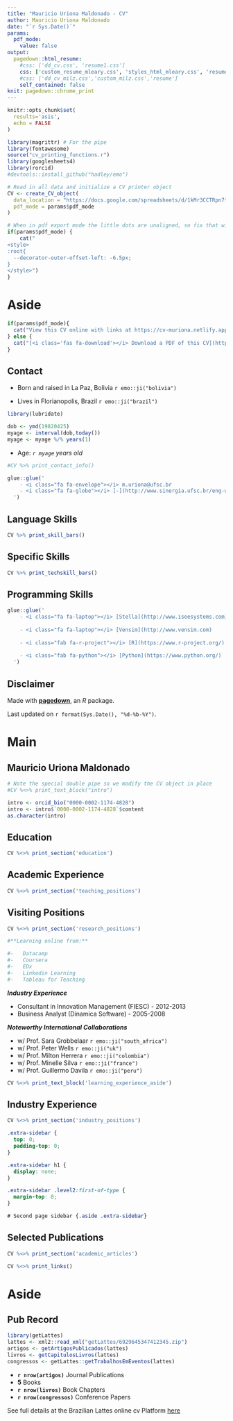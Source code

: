 ```yaml
---
title: "Mauricio Uriona Maldonado - CV"
author: Mauricio Uriona Maldonado
date: "`r Sys.Date()`"
params:
  pdf_mode:
    value: false
output:
  pagedown::html_resume:
    #css: ['dd_cv.css', 'resume1.css']
    css: ['custom_resume_mleary.css', 'styles_html_mleary.css', 'resume']
    #css: ['dd_cv_milz.css','custom_milz.css','resume']
    self_contained: false
knit: pagedown::chrome_print
---
```


```r
knitr::opts_chunk$set(
  results='asis', 
  echo = FALSE
)

library(magrittr) # For the pipe
library(fontawesome)
source("cv_printing_functions.r")
library(googlesheets4)
library(rorcid)
#devtools::install_github("hadley/emo")

# Read in all data and initialize a CV printer object
CV <- create_CV_object(
  data_location = "https://docs.google.com/spreadsheets/d/1kMr3CCTRpn7tkGkcfm50V-NeJKNlaXmHznc-iWx09ts/edit#gid=917338460",  
  pdf_mode = params$pdf_mode
)

```

```r
# When in pdf export mode the little dots are unaligned, so fix that with some conditional CSS.
if(params$pdf_mode) {
    cat("
<style>
:root{
  --decorator-outer-offset-left: -6.5px;
}
</style>")
}
```

# Aside

```r
if(params$pdf_mode){
  cat("View this CV online with links at https://cv-muriona.netlify.app/")
} else {
  cat("[<i class='fas fa-download'></i> Download a PDF of this CV](https://github.com/muriona/cv/blob/main/index.pdf)")
}
```

## Contact {#contact}

- Born and raised in La Paz, Bolivia `r emo::ji("bolivia")`

- Lives in Florianopolis, Brazil `r emo::ji("brazil")`

```r
library(lubridate)

dob <- ymd(19820425)
myage <- interval(dob,today())
myage <- myage %/% years(1)

```

- Age: *`r myage` years old*

```r
#CV %>% print_contact_info()

glue::glue('
    - <i class="fa fa-envelope"></i> m.uriona@ufsc.br
    - <i class="fa fa-globe"></i> [-](http://www.sinergia.ufsc.br/eng-uriona) <i class="fa fa-github"></i> [-](https://github.com/muriona) <i class="fab fa-linkedin-in"></i> [-](https://www.linkedin.com/in/uriona/) <i class="fa fa-globe"></i> [-](https://www.orcid.org/0000-0002-1174-4828) <i class="fab fa-researchgate"></i> [-](https://www.researchgate.net/profile/Mauricio-Uriona-Maldonado-2)
  ')
```



## Language Skills {#skills}

```r
CV %>% print_skill_bars()

```

## Specific Skills {#specskills}

```r
CV %>% print_techskill_bars()
```

## Programming Skills {#techskills}

```r

glue::glue('
    - <i class="fa fa-laptop"></i> [Stella](http://www.iseesystems.com)
    
    - <i class="fa fa-laptop"></i> [Vensim](http://www.vensim.com)
    
    - <i class="fab fa-r-project"></i> [R](https://www.r-project.org/)
    
    - <i class="fab fa-python"></i> [Python](https://www.python.org/)
  ')

```


## Disclaimer {#disclaimer}

Made with [**pagedown**](https://github.com/rstudio/pagedown), an *R* package.

Last updated on `r format(Sys.Date(), "%d-%b-%Y")`.

# Main

## Mauricio Uriona Maldonado {#title}

```r
# Note the special double pipe so we modify the CV object in place
#CV %<>% print_text_block("intro") 

intro <- orcid_bio("0000-0002-1174-4828")
intro <- intro$`0000-0002-1174-4828`$content
as.character(intro)
```

## Education {data-icon="graduation-cap" data-concise="true"}

```r
CV %<>% print_section('education')
```

## Academic Experience {data-icon="chalkboard-teacher"}

```r
CV %<>% print_section('teaching_positions')
```



## Visiting Positions {data-icon="globe"}

```r
CV %<>% print_section('research_positions')

#**Learning online from:**

#-   Datacamp
#-   Coursera
#-   EDx
#-   Linkedin Learning
#-   Tableau for Teaching

```

 
::: {.aside}

***Industry Experience***

- Consultant in Innovation Management (FIESC) - 2012-2013
- Business Analyst (Dinamica Software) - 2005-2008

***Noteworthy International Collaborations***

- w/ Prof. Sara Grobbelaar `r emo::ji("south_africa")`
- w/ Prof. Peter Wells `r emo::ji("uk")`
- w/ Prof. Milton Herrera `r emo::ji("colombia")`
- w/ Prof. Minelle Silva `r emo::ji("france")`
- w/ Prof. Guillermo Davila `r emo::ji("peru")`

```r
CV %<>% print_text_block('learning_experience_aside')
```
:::




## Industry Experience {data-icon="suitcase"}

```r
CV %<>% print_section('industry_positions')
```

<!-- These breaks just force a new page so section doesnt get cut off -->

```css
.extra-sidebar {
  top: 0;
  padding-top: 0;
}

.extra-sidebar h1 {
  display: none;
}

.extra-sidebar .level2:first-of-type {
  margin-top: 0;
}

# Second page sidebar {.aside .extra-sidebar}
```

\newpage

## Selected Publications {data-icon="book"}


```r
CV %<>% print_section('academic_articles')
```


```r
CV %<>% print_links()
```



# Aside {.aside .extra-sidebar}

## Pub Record

```r

library(getLattes)
lattes <- xml2::read_xml("getLattes/6929645347412345.zip")
artigos <- getArtigosPublicados(lattes)
livros <- getCapitulosLivros(lattes)
congressos <- getLattes::getTrabalhosEmEventos(lattes)
```

-   **`r nrow(artigos)`** Journal Publications
-   **5** Books
-   **`r nrow(livros)`** Book Chapters
-   **`r nrow(congressos)`** Conference Papers

See full details at the Brazilian Lattes online cv Platform [here](http://lattes.cnpq.br/6929645347412345)
